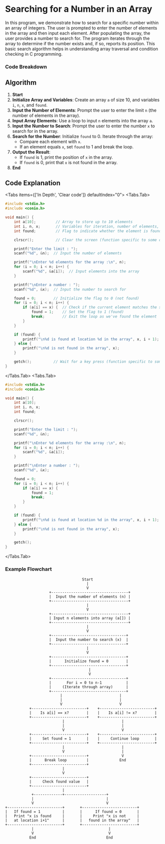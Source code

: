 
# Searching for a Number in an Array

In this program, we demonstrate how to search for a specific number within an array of integers. The user is prompted to enter the number of elements in the array and then input each element. After populating the array, the user provides a number to search for. The program iterates through the array to determine if the number exists and, if so, reports its position. This basic search algorithm helps in understanding array traversal and condition checking in C programming.


### Code Breakdown

## Algorithm

1. **Start**
2. **Initialize Array and Variables**: Create an array `a` of size 10, and variables `i`, `n`, `x`, and `found`.
3. **Input the Number of Elements**: Prompt the user to enter the limit `n` (the number of elements in the array).
4. **Input Array Elements**: Use a loop to input `n` elements into the array `a`.
5. **Input the Number to Search**: Prompt the user to enter the number `x` to search for in the array.
6. **Search for the Number**: Initialize `found` to 0. Iterate through the array:
   - Compare each element with `x`.
   - If an element equals `x`, set `found` to 1 and break the loop.
7. **Output the Result**: 
   - If `found` is 1, print the position of `x` in the array.
   - If `found` is 0, print that `x` is not found in the array.
8. **End**


## Code Explanation

<Tabs items={['In Depth', 'Clear code']} defaultIndex="0">
  <Tabs.Tab>
```c filename="Detailed" copy showLineNumbers
#include <stdio.h>
#include <conio.h>

void main() {
    int a[10];         // Array to store up to 10 elements
    int i, n, x;       // Variables for iteration, number of elements, and the search element
    int found;         // Flag to indicate whether the element is found

    clrscr();          // Clear the screen (function specific to some old compilers)

    printf("Enter the limit : ");
    scanf("%d", &n);  // Input the number of elements

    printf("\nEnter %d elements for the array :\n", n);
    for (i = 0; i < n; i++) {
        scanf("%d", &a[i]);  // Input elements into the array
    }

    printf("\nEnter a number : ");
    scanf("%d", &x);  // Input the number to search for

    found = 0;        // Initialize the flag to 0 (not found)
    for (i = 0; i < n; i++) {
        if (a[i] == x) {  // Check if the current element matches the search number
            found = 1;    // Set the flag to 1 (found)
            break;        // Exit the loop as we've found the element
        }
    }

    if (found) {
        printf("\n%d is found at location %d in the array", x, i + 1);
    } else {
        printf("\n%d is not found in the array", x);
    }

    getch();          // Wait for a key press (function specific to some old compilers)
}

```
</Tabs.Tab>
<Tabs.Tab>
``` c filename="plain" copy showLineNumbers
#include <stdio.h>
#include <conio.h>

void main() {
    int a[10];
    int i, n, x;
    int found;

    clrscr();

    printf("Enter the limit : ");
    scanf("%d", &n);

    printf("\nEnter %d elements for the array :\n", n);
    for (i = 0; i < n; i++) {
        scanf("%d", &a[i]);
    }

    printf("\nEnter a number : ");
    scanf("%d", &x);

    found = 0;
    for (i = 0; i < n; i++) {
        if (a[i] == x) {
            found = 1;
            break;
        }
    }

    if (found) {
        printf("\n%d is found at location %d in the array", x, i + 1);
    } else {
        printf("\n%d is not found in the array", x);
    }

    getch();
}

```
</Tabs.Tab>
</Tabs>

### Example Flowchart

```plaintext
                                   Start
                                     |
                                     V
                    +-----------------------------------+
                    |  Input the number of elements (n) |
                    +-----------------------------------+
                                     |
                                     V
                    +-----------------------------------+
                    | Input n elements into array (a[]) |
                    +-----------------------------------+
                                     |
                                     V
                    +----------------------------------+
                    |  Input the number to search (x)  |
                    +----------------------------------+
                                     |
                                     V
                    +----------------------------------+
                    |      Initialize found = 0        |
                    +----------------------------------+
                                      |
                                      V
                    +----------------------------------+
                    |       For i = 0 to n-1           |
                    |     (Iterate through array)      |
                    +----------------------------------+
                         |                          |
                         |                          |
                         V                          V
           +-------------------------+    +-------------------------+
           |    Is a[i] == x?        |    |    Is a[i] != x?        |
           +-------------------------+    +-------------------------+
                          |                          |
                          |                          |
                          V                          V
           +-------------------------+    +-------------------------+
           |     Set found = 1       |    |     Continue loop       |
           +-------------------------+    +-------------------------+
                          |                          |
                          V                          | 
           +-------------------------+               V
           |      Break loop         |              End
           +-------------------------+               
                          |                          
                          V                          
           +-------------------------+               
           |     Check found value   |               
           +-------------------------+               
                          |                          
            +-------------+-------------------+           
            |                                 |           
            V                                 V           
+-------------------------+       +-------------------------+
|   If found = 1          |       |      If found = 0       |
|   Print "x is found     |       |     Print "x is not     |
|   at location i+1"      |       |   found in the array"   |
+-------------------------+       +-------------------------+
            |                                  |
            V                                  V
           End                                End

```
